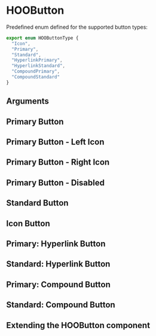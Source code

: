 
<Meta of={HooButtonStories} />

# HOOButton

Predefined enum defined for the supported button types:

```ts
export enum HOOButtonType {
  "Icon",
  "Primary",
  "Standard",
  "HyperlinkPrimary",
  "HyperlinkStandard",
  "CompoundPrimary",
  "CompoundStandard"
}
```

## Arguments

<ArgTypes of={HOOButton} />

## Primary Button

<Canvas of={HooButtonStories.Primary} />

## Primary Button - Left Icon

<Canvas of={HooButtonStories.PrimaryLeftIcon} />

## Primary Button - Right Icon

<Canvas of={HooButtonStories.PrimaryRightIcon} />

## Primary Button - Disabled

<Canvas of={HooButtonStories.PrimaryDisabled} />

## Standard Button

<Canvas of={HooButtonStories.Standard} />

## Icon Button

<Canvas of={HooButtonStories.Icon} />

## Primary: Hyperlink Button

<Canvas of={HooButtonStories.PrimaryHyperlink} />

## Standard: Hyperlink Button

<Canvas of={HooButtonStories.StandardHyperlink} />

## Primary: Compound Button

<Canvas of={HooButtonStories.PrimaryCompound} />

## Standard: Compound Button

<Canvas of={HooButtonStories.StandardCompound} />

## Extending the HOOButton component

<Canvas of={HooButtonStories.Extending} />
